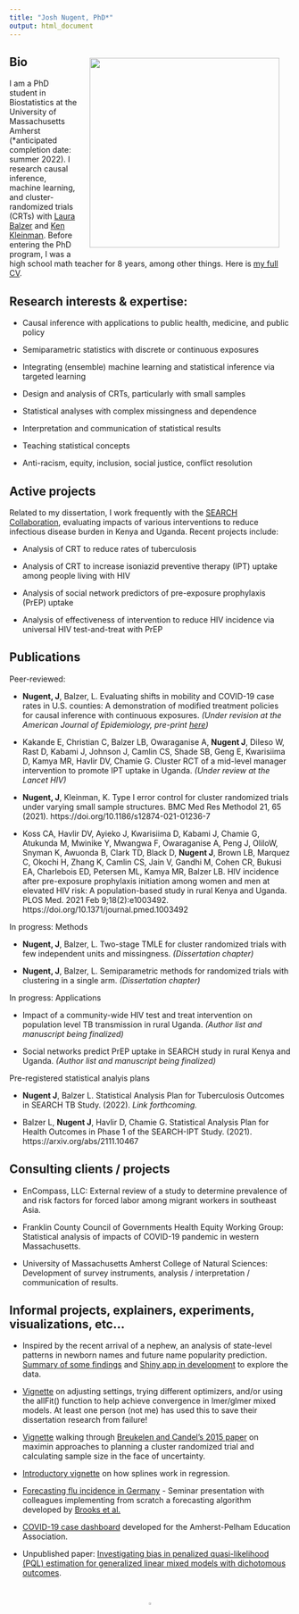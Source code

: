 ```yaml
---
title: "Josh Nugent, PhD*"
output: html_document
---
```

<img style="float: right;width: 340px;padding:20px;" src="biopic.jpg">

## Bio

I am a PhD student in Biostatistics at the University of Massachusetts Amherst (*anticipated completion date: summer 2022). I research causal inference, machine learning, and cluster-randomized trials (CRTs) with [Laura Balzer](https://www.balzerlab.com/) and [Ken Kleinman](https://www.kleinman.science/). Before entering the PhD program, I was a high school math teacher for 8 years, among other things. Here is [my full CV](https://joshua-nugent.github.io/cv/Nugent_CV.pdf).


## Research interests & expertise:

 + Causal inference with applications to public health, medicine, and public policy
 
 + Semiparametric statistics with discrete or continuous exposures
 
 + Integrating (ensemble) machine learning and statistical inference via targeted learning
 
 + Design and analysis of CRTs, particularly with small samples
 
 + Statistical analyses with complex missingness and dependence
 
 + Interpretation and communication of statistical results
 
 + Teaching statistical concepts
 
 + Anti-racism, equity, inclusion, social justice, conflict resolution


 
## Active projects

Related to my dissertation, I work frequently with the [SEARCH Collaboration](https://www.searchendaids.com/), evaluating impacts of various interventions to reduce infectious disease burden in Kenya and Uganda. Recent projects include:

 + Analysis of CRT to reduce rates of tuberculosis

 + Analysis of CRT to increase isoniazid preventive therapy (IPT) uptake among people living with HIV
 
 + Analysis of social network predictors of pre-exposure prophylaxis (PrEP) uptake
 
 + Analysis of effectiveness of intervention to reduce HIV incidence via universal HIV test-and-treat with PrEP
 
 
## Publications

Peer-reviewed:

 + **Nugent, J**, Balzer, L. Evaluating shifts in mobility and COVID-19 case rates in U.S. counties: A demonstration of modified treatment policies for causal inference with continuous exposures. *(Under revision at the American Journal of Epidemiology, pre-print [here](http://arxiv.org/abs/2110.12529))*

 + Kakande E, Christian C, Balzer LB, Owaraganise A, **Nugent J**, DiIeso W, Rast D, Kabami J, Johnson J, Camlin CS, Shade SB, Geng E, Kwarisiima D, Kamya MR, Havlir DV, Chamie G. Cluster RCT of a mid-level manager intervention to promote IPT uptake in Uganda. *(Under review at the Lancet HIV)*

 + **Nugent, J**, Kleinman, K. Type I error control for cluster randomized trials under varying small sample structures. BMC Med Res Methodol 21, 65 (2021). https://doi.org/10.1186/s12874-021-01236-7

 + Koss CA, Havlir DV, Ayieko J, Kwarisiima D, Kabami J, Chamie G, Atukunda M, Mwinike Y, Mwangwa F, Owaraganise A, Peng J, OliloW, Snyman K, Awuonda B, Clark TD, Black D, **Nugent J**, Brown LB, Marquez C, Okochi H, Zhang K, Camlin CS, Jain V, Gandhi M, Cohen CR, Bukusi EA, Charlebois ED, Petersen ML, Kamya MR, Balzer LB. HIV incidence after pre-exposure prophylaxis initiation among women and men at elevated HIV risk: A population-based study in rural Kenya and Uganda. PLOS Med. 2021 Feb 9;18(2):e1003492. https://doi.org/10.1371/journal.pmed.1003492

In progress: Methods

 + **Nugent, J**, Balzer, L. Two-stage TMLE for cluster randomized trials with few independent units and missingness. *(Dissertation chapter)*

 + **Nugent, J**, Balzer, L. Semiparametric methods for randomized trials with clustering in a single arm. *(Dissertation chapter)*

In progress: Applications

 + Impact of a community-wide HIV test and treat intervention on population level TB transmission in rural Uganda. *(Author list and manuscript being finalized)*

 + Social networks predict PrEP uptake in SEARCH study in rural Kenya and Uganda. *(Author list and manuscript being finalized)*

Pre-registered statistical analyis plans

 + **Nugent J**, Balzer L. Statistical Analysis Plan for Tuberculosis Outcomes in SEARCH TB Study. (2022). *Link forthcoming.*

 + Balzer L, **Nugent J**, Havlir D, Chamie G. Statistical Analysis Plan for Health Outcomes in Phase 1 of the SEARCH-IPT Study. (2021). https://arxiv.org/abs/2111.10467

 
## Consulting clients / projects

 + EnCompass, LLC: External review of a study to determine prevalence of and risk factors for forced labor among migrant workers in southeast Asia.

 + Franklin County Council of Governments Health Equity Working Group: Statistical analysis of impacts of COVID-19 pandemic in western Massachusetts.
 
 + University of Massachusetts Amherst College of Natural Sciences: Development of survey instruments, analysis / interpretation / communication of results.
 

## Informal projects, explainers, experiments, visualizations, etc...

 + Inspired by the recent arrival of a nephew, an analysis of state-level patterns in newborn names and future name popularity prediction. [Summary of some findings](http://joshua-nugent.github.io/newborn_names) and [Shiny app in development](https://joshuanugent.shinyapps.io/babynames/) to explore the data.

 + [Vignette](https://joshua-nugent.github.io/allFit/) on adjusting settings, trying different optimizers, and/or using the allFit() function to help achieve convergence in lmer/glmer mixed models. At least one person (not me) has used this to save their dissertation research from failure!

 + [Vignette](https://joshua-nugent.github.io/maximin/) walking through [Breukelen and Candel's 2015 paper](https://doi.org/10.1177/0962280211421344) on maximin approaches to planning a cluster randomized trial and calculating sample size in the face of uncertainty.

 + [Introductory vignette](https://joshua-nugent.github.io/splines/) on how splines work in regression.

 + [Forecasting flu incidence in Germany](https://joshua-nugent.github.io/eb/eb.pdf) - Seminar presentation with colleagues implementing from scratch a forecasting algorithm developed by [Brooks et al.](https://doi.org/10.1371/journal.pcbi.1004382)
 
 + [COVID-19 case dashboard](https://joshuanugent.shinyapps.io/seventyfive/) developed for the Amherst-Pelham Education Association.

 + Unpublished paper: [Investigating bias in penalized quasi-likelihood (PQL) estimation for generalized linear mixed models with dichotomous outcomes](https://joshua-nugent.github.io/pql/main.pdf).

<br>

<center>
[![Tw](t_blue.png){width=3%}](https://twitter.com/joshuanugent?ref_src=twsrc%5Etfw)
</center>

<br>

